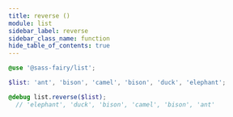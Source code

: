```yaml
---
title: reverse ()
module: list
sidebar_label: reverse
sidebar_class_name: function
hide_table_of_contents: true
---
```


<FieldDetails />

```scss
@use '@sass-fairy/list';

$list: 'ant', 'bison', 'camel', 'bison', 'duck', 'elephant';

@debug list.reverse($list);
  // 'elephant', 'duck', 'bison', 'camel', 'bison', 'ant'
```
